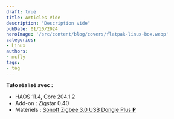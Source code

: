 ```yaml
---
draft: true
title: Articles Vide
description: "Description vide"
pubDate: 01/10/2024
heroImage: '/src/content/blog/covers/flatpak-linux-box.webp'
categories: 
- Linux
authors: 
- mcfly
tags:
- tag
---
```


**Tuto réalisé avec :**
* HAOS 11.4, Core 204.1.2
* Add-on : Zigstar 0.40
* Matériels : [Sonoff Zigbee 3.0 USB Dongle Plus **P**](https://amzn.to/41W8f4W) 